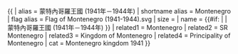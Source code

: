 {{ {{{1<noinclude>|country showdata</noinclude>}}}
| alias = 蒙特內哥羅王國 (1941年－1944年)
| shortname alias = Montenegro
| flag alias = Flag of Montenegro (1941-1944).svg
| size = {{{size|}}}
| name = {{#if: {{{name|}}} | {{{name|}}} | 蒙特內哥羅王國 (1941年－1944年) }}
<noinclude>
| related1 = Montenegro
| related2 = SR Montenegro
| related3 = Kingdom of Montenegro
| related4 = Principality of Montenegro
| cat = Montenegro kingdom 1941
</noinclude>
}}<noinclude>
</noinclude>